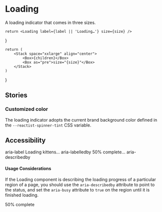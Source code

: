 
<Meta title="Design system/Loading" component={Loading} />

# Loading

A loading indicator that comes in three sizes.

    return <Loading label={label || 'Loading…'} size={size} />
}

    return (
        <Stack space="xxlarge" align="center">
            <Box>{children}</Box>
            <Box as="pre">size="{size}"</Box>
        </Stack>
    )
}

<Canvas>
    <Story parameters={{ docs: { source: { type: 'dynamic' } } }} name="All sizes">
        <Box display="flex" flexDirection="row" justifyContent="spaceEvenly" alignItems="flexEnd">
            <Example size="small">
                <Loading aria-label="Loading Demo" size="small" />
            </Example>
            <Example size="medium">
                <Loading aria-label="Loading Demo" size="medium" />
            </Example>
            <Example size="large">
                <Loading aria-label="Loading Demo" size="large" />
            </Example>
        </Box>
    </Story>
</Canvas>

<Description of={Loading} />
<ArgsTable of={Loading} />

## Stories

### Customized color

The loading indicator adopts the current brand background color defined in the `--reactist-spinner-tint`
CSS variable.

<Canvas withToolbar>
    <Story parameters={{ docs: { source: { type: 'dynamic' } } }} name="Customize color">
        <Box
            display="flex"
            flexDirection="row"
            justifyContent="spaceEvenly"
            alignItems="flexEnd"
            style={{ '--reactist-spinner-tint': 'red' }}
        >
            <Example size="small">
                <Loading aria-label="Loading Demo" size="small" />
            </Example>
            <Example size="medium">
                <Loading aria-label="Loading Demo" size="medium" />
            </Example>
            <Example size="large">
                <Loading aria-label="Loading Demo" size="large" />
            </Example>
        </Box>
    </Story>
</Canvas>

## Accessibility

<Canvas>
    <Story parameters={{ docs: { source: { type: 'dynamic' } } }} name="Accessibility Attributes">
        <Box display="flex" flexDirection="row" justifyContent="spaceEvenly" alignItems="flexEnd">
            <Stack space="xxlarge" align="center">
                <Loading aria-label="Loading puppies" />
                <Box as="pre">aria-label</Box>
            </Stack>
            <Stack space="xxlarge" align="center">
                <Text id="loading-kittens" tone="secondary">
                    Loading kittens...
                </Text>
                <Loading aria-labelledby="loading-kittens" />
                <Box as="pre">aria-labelledby</Box>
            </Stack>
            <Stack space="xxlarge" align="center">
                <Text id="loading-progress" tone="secondary">
                    50% complete...
                </Text>
                <Loading aria-label="loading-progress" />
                <Box as="pre">aria-describedby</Box>
            </Stack>
        </Box>
    </Story>
</Canvas>

#### Usage Considerations

If the Loading component is describing the loading progress of a particular region of a page, you should use the `aria-describedby` attribute to point to the status, and set the `aria-busy` attribute to `true` on the region until it is finished loading.

<Canvas>
    <Story
        parameters={{ docs: { source: { type: 'dynamic' } } }}
        name="Accessibility Considerations"
    >
        <Box
            alignItems="center"
            aria-busy={true}
            display="flex"
            flexDirection="column"
            justifyContent="spaceEvenly"
            style={{
                background: '#f3f3f3',
                border: '1px solid #333',
                width: '200px',
                height: '200px',
            }}
        >
            <Loading aria-describedby="loading-progress" />
            <Text id="loading-progress" tone="secondary">
                50% complete
            </Text>
        </Box>
    </Story>
</Canvas>
